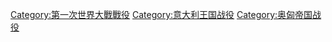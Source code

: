 [[Category:第一次世界大戰戰役|Category:第一次世界大戰戰役]]
[[Category:意大利王国战役|Category:意大利王国战役]]
[[Category:奥匈帝国战役|Category:奥匈帝国战役]]